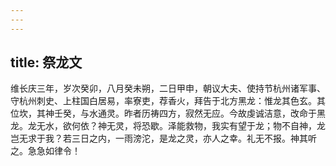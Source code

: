 ```yaml
---
---
---
```

title: 祭龙文
---



维长庆三年，岁次癸卯，八月癸未朔，二日甲申，朝议大夫、使持节杭州诸军事、守杭州刺史、上柱国白居易，率寮吏，荐香火，拜告于北方黑龙：惟龙其色玄。其位坎，其神壬癸，与水通灵。昨者历祷四方，寂然无应。今故虔诚洁意，改命于黑龙。龙无水，欲何依？神无灵，将恐歇。泽能救物，我实有望于龙；物不自神，龙岂无求于我？若三日之内，一雨滂沱，是龙之灵，亦人之幸。礼无不报。神其听之。急急如律令！